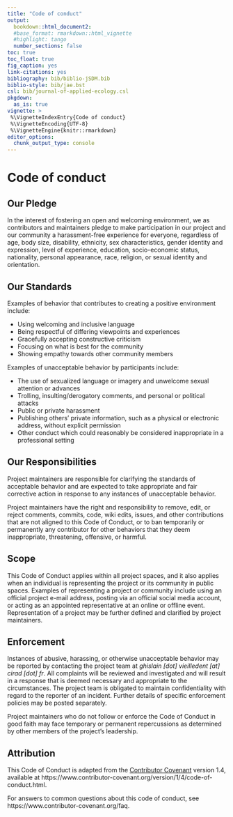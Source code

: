 ```yaml
---
title: "Code of conduct"
output:
  bookdown::html_document2:
  #base_format: rmarkdown::html_vignette
  #highlight: tango
  number_sections: false
toc: true
toc_float: true
fig_caption: yes
link-citations: yes
bibliography: bib/biblio-jSDM.bib
biblio-style: bib/jae.bst
csl: bib/journal-of-applied-ecology.csl
pkgdown:
  as_is: true
vignette: >
 %\VignetteIndexEntry{Code of conduct}
 %\VignetteEncoding{UTF-8}
 %\VignetteEngine{knitr::rmarkdown}
editor_options: 
  chunk_output_type: console
---
```


Code of conduct
===============

Our Pledge
----------

In the interest of fostering an open and welcoming environment, we as
contributors and maintainers pledge to make participation in our project
and our community a harassment-free experience for everyone, regardless
of age, body size, disability, ethnicity, sex characteristics, gender
identity and expression, level of experience, education, socio-economic
status, nationality, personal appearance, race, religion, or sexual
identity and orientation.

Our Standards
-------------

Examples of behavior that contributes to creating a positive environment
include:

-  Using welcoming and inclusive language
-  Being respectful of differing viewpoints and experiences
-  Gracefully accepting constructive criticism
-  Focusing on what is best for the community
-  Showing empathy towards other community members

Examples of unacceptable behavior by participants include:

-  The use of sexualized language or imagery and unwelcome sexual
   attention or advances
-  Trolling, insulting/derogatory comments, and personal or political
   attacks
-  Public or private harassment
-  Publishing others' private information, such as a physical or
   electronic address, without explicit permission
-  Other conduct which could reasonably be considered inappropriate in a
   professional setting

Our Responsibilities
--------------------

Project maintainers are responsible for clarifying the standards of
acceptable behavior and are expected to take appropriate and fair
corrective action in response to any instances of unacceptable behavior.

Project maintainers have the right and responsibility to remove, edit,
or reject comments, commits, code, wiki edits, issues, and other
contributions that are not aligned to this Code of Conduct, or to ban
temporarily or permanently any contributor for other behaviors that they
deem inappropriate, threatening, offensive, or harmful.

Scope
-----

This Code of Conduct applies within all project spaces, and it also
applies when an individual is representing the project or its community
in public spaces. Examples of representing a project or community
include using an official project e-mail address, posting via an
official social media account, or acting as an appointed representative
at an online or offline event. Representation of a project may be
further defined and clarified by project maintainers.

Enforcement
-----------

Instances of abusive, harassing, or otherwise unacceptable behavior
may be reported by contacting the project team at *ghislain [dot]
vieilledent [at] cirad [dot] fr*.  All complaints will be reviewed and
investigated and will result in a response that is deemed necessary
and appropriate to the circumstances.  The project team is obligated
to maintain confidentiality with regard to the reporter of an
incident. Further details of specific enforcement policies may be
posted separately.

Project maintainers who do not follow or enforce the Code of Conduct in
good faith may face temporary or permanent repercussions as determined
by other members of the project's leadership.

Attribution
-----------

This Code of Conduct is adapted from the [Contributor Covenant](https://www.contributor-covenant.org) version 1.4, available at https://www.contributor-covenant.org/version/1/4/code-of-conduct.html.

For answers to common questions about this code of conduct, see
https://www.contributor-covenant.org/faq.
